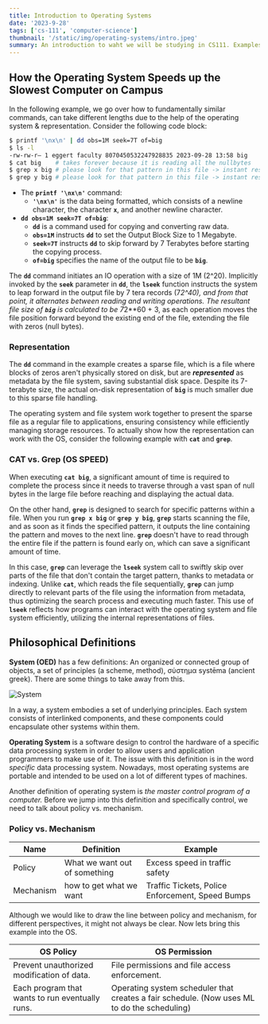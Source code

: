 ```yaml
---
title: Introduction to Operating Systems
date: '2023-9-28'
tags: ['cs-111', 'computer-science']
thumbnail: '/static/img/operating-systems/intro.jpeg'
summary: An introduction to waht we will be studying in CS111. Examples & Philosophy.
---
```


## How the Operating System Speeds up the Slowest Computer on Campus

In the following example, we go over how to fundamentally similar commands, can take different lengths due to the help of the operating system & representation. Consider the following code block:

```bash
$ printf '\nx\n' | dd obs=1M seek=7T of=big
$ ls -l
-rw-rw-r— 1 eggert faculty 8070450532247928835 2023-09-28 13:58 big
$ cat big    # takes forever because it is reading all the nullbytes
$ grep x big # please look for that pattern in this file -> instant response
$ grep y big # please look for that pattern in this file -> instant response
```

- The **`printf '\nx\n'`** command:
  - **`'\nx\n'`** is the data being formatted, which consists of a newline character, the character **`x`**, and another newline character.
- **`dd obs=1M seek=7T of=big`**:
  - **`dd`** is a command used for copying and converting raw data.
  - **`obs=1M`** instructs **`dd`** to set the Output Block Size to 1 Megabyte.
  - **`seek=7T`** instructs **`dd`** to skip forward by 7 Terabytes before starting the copying process.
  - **`of=big`** specifies the name of the output file to be **`big`**.

The **`dd`** command initiates an IO operation with a size of 1M (2^20). Implicitly invoked by the **`seek`** parameter in **`dd`**, the **`lseek`** function instructs the system to leap forward in the output file by 7 tera records (7*2^40), and from that point, it alternates between reading and writing operations. The resultant file size of **`big`** is calculated to be 7*2\*\*60 + 3, as each operation moves the file position forward beyond the existing end of the file, extending the file with zeros (null bytes).

### Representation

The **`dd`** command in the example creates a sparse file, which is a file where blocks of zeros aren't physically stored on disk, but are **_represented_** as metadata by the file system, saving substantial disk space. Despite its 7-terabyte size, the actual on-disk representation of **`big`** is much smaller due to this sparse file handling.

The operating system and file system work together to present the sparse file as a regular file to applications, ensuring consistency while efficiently managing storage resources. To actually show how the representation can work with the OS, consider the following example with **`cat`** and **`grep`**.

### CAT vs. Grep (OS SPEED)

When executing **`cat big`**, a significant amount of time is required to complete the process since it needs to traverse through a vast span of null bytes in the large file before reaching and displaying the actual data.

On the other hand, **`grep`** is designed to search for specific patterns within a file. When you run **`grep x big`** or **`grep y big`**, **`grep`** starts scanning the file, and as soon as it finds the specified pattern, it outputs the line containing the pattern and moves to the next line. **`grep`** doesn't have to read through the entire file if the pattern is found early on, which can save a significant amount of time.

In this case, **`grep`** can leverage the **`lseek`** system call to swiftly skip over parts of the file that don't contain the target pattern, thanks to metadata or indexing. Unlike **`cat`**, which reads the file sequentially, **`grep`** can jump directly to relevant parts of the file using the information from metadata, thus optimizing the search process and executing much faster. This use of **`lseek`** reflects how programs can interact with the operating system and file system efficiently, utilizing the internal representations of files.

## Philosophical Definitions

**System (OED)** has a few definitions: An organized or connected group of objects, a set of principles (a scheme, method), σύστημα systēma (ancient greek). There are some things to take away from this.

![System](https://leadstaracademy.com/wp-content/uploads/2020/09/system-characteristics.jpg)

In a way, a system embodies a set of underlying principles. Each system consists of interlinked components, and these components could encapsulate other systems within them.

**Operating System** is a software design to control the hardware of a specific data processing system in order to allow users and application programmers to make use of it. The issue with this definition is in the word _specific_ data processing system. Nowadays, most operating systems are portable and intended to be used on a lot of different types of machines.

Another definition of operating system is _the master control program of a computer._ Before we jump into this definition and specifically control, we need to talk about policy vs. mechanism.

### Policy vs. Mechanism

| Name      | Definition                    | Example                                          |
| --------- | ----------------------------- | ------------------------------------------------ |
| Policy    | What we want out of something | Excess speed in traffic safety                   |
| Mechanism | how to get what we want       | Traffic Tickets, Police Enforcement, Speed Bumps |

Although we would like to draw the line between policy and mechanism, for different perspectives, it might not always be clear. Now lets bring this example into the OS.

| OS Policy                                       | OS Permission                                                                               |
| ----------------------------------------------- | ------------------------------------------------------------------------------------------- |
| Prevent unauthorized modification of data.      | File permissions and file access enforcement.                                               |
| Each program that wants to run eventually runs. | Operating system scheduler that creates a fair schedule. (Now uses ML to do the scheduling) |
